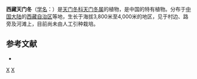 {{Speciesbox 
| genus = Asparagus
| species = tibeticus
| authority = Wang et [[陈心启|S. C. Chen]]
}}
'''西藏天门冬'''（[[学名|学名]]：{{lang|la|''Asparagus tibeticus''}}）是[[天门冬科|天门冬科]][[天门冬属|天门冬属]]的植物，是中国的特有植物。分布于[[中国大陆|中国大陆]]的[[西藏自治区|西藏自治区]]等地，生长于海拔3,800米至4,000米的地区，见于村边、路旁及河滩上，目前尚未由人工引种栽培。

== 参考文献 ==
<div class="references-small">
* {{cite web| url =http://www.bioinfo.cn/db05/KmzwSpecies.php?action=view&id=339| title =西藏天门冬（新种）| work =《中国高等植物数据库全库》| publisher =中国科学院微生物研究所| author =昆明植物研究所| accessdate =2009-02-21| deadurl =yes| archiveurl =https://web.archive.org/web/20160305043812/http://www.bioinfo.cn/db05/KmzwSpecies.php?action=view&id=339| archivedate =2016-03-05| df =}}
</div>
{{Taxonbar|from=Q15224972}}

[[Category:天门冬属|X]]
[[Category:西藏植物|X]]